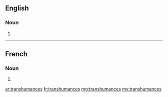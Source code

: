 ==English==

===Noun===
{{head|en|plural}}

# {{plural of|transhumance|lang=en}}

----

==French==

===Noun===
{{head|fr|plural|g=f-p}}

# {{plural of|transhumance|lang=fr}}

[[ar:transhumances]]
[[fr:transhumances]]
[[mg:transhumances]]
[[my:transhumances]]